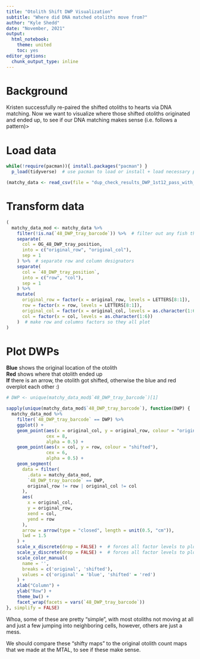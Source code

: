 ```yaml
---
title: "Otolith Shift DWP Visualization"
subtitle: "Where did DNA matched otoliths move from?"
author: "Kyle Shedd"
date: "November, 2021"
output:
  html_notebook:
    theme: united
    toc: yes
editor_options: 
  chunk_output_type: inline
---
```


# Background  

Kristen successfully re-paired the shifted otoliths to hearts via DNA matching. Now we want to visualize where those shifted otoliths originated and ended up, to see if our DNA matching makes sense (i.e. follows a pattern)>

# Load data

```r
while(!require(pacman)){ install.packages("pacman") }
  p_load(tidyverse)  # use pacman to load or install + load necessary packages
```

```r
(matchy_data <- read_csv(file = "dup_check_results_DWP_1st12_pass_with_wells.csv"))
```

# Transform data

```r
(
  matchy_data_mod <- matchy_data %>%
    filter(!is.na(`48_DWP_tray_barcode`)) %>%  # filter out any fish that aren't matched up with DWP (i.e. not run yet)
    separate(
      col = OG_48_DWP_tray_position,
      into = c("original_row", "original_col"),
      sep = 1
    ) %>%  # separate row and column designators
    separate(
      col = `48_DWP_tray_position`,
      into = c("row", "col"),
      sep = 1
    ) %>%
    mutate(
      original_row = factor(x = original_row, levels = LETTERS[8:1]),
      row = factor(x = row, levels = LETTERS[8:1]),
      original_col = factor(x = original_col, levels = as.character(1:6)),
      col = factor(x = col, levels = as.character(1:6))
    )  # make row and columns factors so they all plot
)
```


# Plot DWPs

**Blue** shows the original location of the otolith  
**Red** shows where that otolith ended up  
**If** there is an arrow, the otolith got shifted, otherwise the blue and red overplot each other :)
```r
# DWP <- unique(matchy_data_mod$`48_DWP_tray_barcode`)[1]

sapply(unique(matchy_data_mod$`48_DWP_tray_barcode`), function(DWP) {
  matchy_data_mod %>%
    filter(`48_DWP_tray_barcode` == DWP) %>%
    ggplot() +
    geom_point(aes(x = original_col, y = original_row, colour = "original"),
               cex = 8,
               alpha = 0.5) +
    geom_point(aes(x = col, y = row, colour = "shifted"),
               cex = 6,
               alpha = 0.5) +
    geom_segment(
      data = filter(
        .data = matchy_data_mod,
        `48_DWP_tray_barcode` == DWP,
        original_row != row | original_col != col
      ),
      aes(
        x = original_col,
        y = original_row,
        xend = col,
        yend = row
      ),
      arrow = arrow(type = "closed", length = unit(0.5, "cm")), 
      lwd = 1.5
    ) +
    scale_x_discrete(drop = FALSE) +  # forces all factor levels to plot
    scale_y_discrete(drop = FALSE) +  # forces all factor levels to plot
    scale_color_manual(
      name = '',
      breaks = c('original', 'shifted'),
      values = c('original' = 'blue', 'shifted' = 'red')
    ) +
    xlab("Column") +
    ylab("Row") +
    theme_bw() +
    facet_wrap(facets = vars(`48_DWP_tray_barcode`))
}, simplify = FALSE)
```

Whoa, some of these are pretty "simple", with most otoliths not moving at all and just a few jumping into neighboring cells, however, others are just a mess.

We should compare these "shifty maps" to the original otolith count maps that we made at the MTAL, to see if these make sense.
